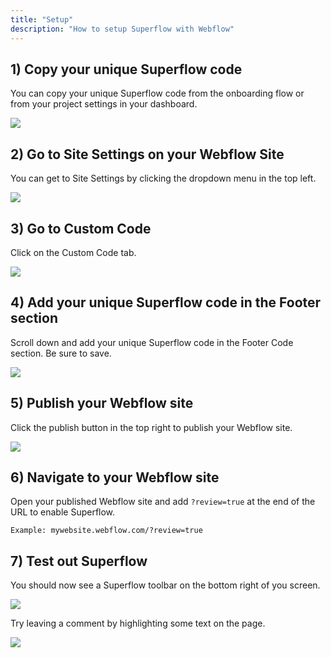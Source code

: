 ```yaml
---
title: "Setup"
description: "How to setup Superflow with Webflow"
---
```


## 1) Copy your unique Superflow code

You can copy your unique Superflow code from the onboarding flow or from your project settings in your dashboard.

![](/getting-started/webflow/images/code.png)

## 2) Go to Site Settings on your Webflow Site

You can get to Site Settings by clicking the dropdown menu in the top left.

![](/getting-started/webflow/images/site-settings.png)

## 3) Go to Custom Code

Click on the Custom Code tab.

![](/getting-started/webflow/images/custom-code.png)

## 4) Add your unique Superflow code in the Footer section

Scroll down and add your unique Superflow code in the Footer Code section. Be sure to save.

![](/getting-started/webflow/images/footer-code.png)

## 5) Publish your Webflow site

Click the publish button in the top right to publish your Webflow site.

![](/getting-started/webflow/images/publish.png)


## 6) Navigate to your Webflow site 

Open your published Webflow site and add `?review=true` at the end of the URL to enable Superflow. 

`Example: mywebsite.webflow.com/?review=true`

## 7) Test out Superflow

You should now see a Superflow toolbar on the bottom right of you screen.

![](/getting-started/webflow/images/toolbar.png)

Try leaving a comment by highlighting some text on the page.

![](/getting-started/webflow/images/highlight.png)


